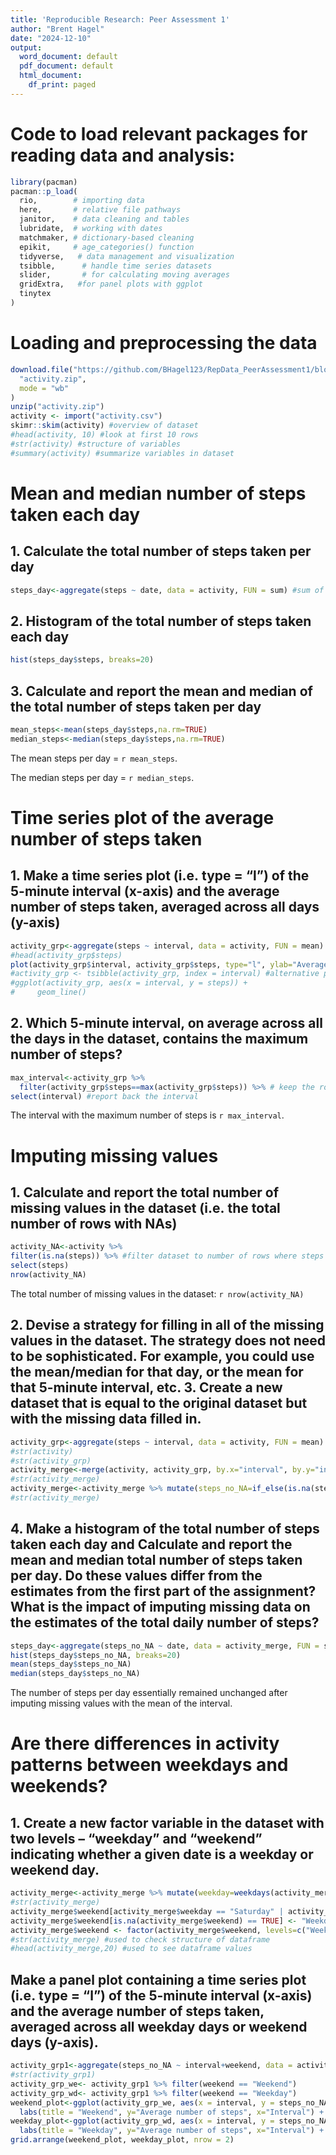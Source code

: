 ---
title: 'Reproducible Research: Peer Assessment 1'
author: "Brent Hagel"
date: "2024-12-10"
output:
  word_document: default
  pdf_document: default
  html_document:
    df_print: paged
---


# Code to load relevant packages for reading data and analysis:

```{r, echo=TRUE}
library(pacman)
pacman::p_load(
  rio,        # importing data  
  here,       # relative file pathways  
  janitor,    # data cleaning and tables
  lubridate,  # working with dates
  matchmaker, # dictionary-based cleaning
  epikit,     # age_categories() function
  tidyverse,   # data management and visualization
  tsibble,      # handle time series datasets
  slider,       # for calculating moving averages
  gridExtra,   #for panel plots with ggplot
  tinytex
)
```

# Loading and preprocessing the data

```{r, echo=TRUE}
download.file("https://github.com/BHagel123/RepData_PeerAssessment1/blob/master/activity.zip?raw=TRUE",
  "activity.zip",
  mode = "wb"
)
unzip("activity.zip")
activity <- import("activity.csv")
skimr::skim(activity) #overview of dataset
#head(activity, 10) #look at first 10 rows
#str(activity) #structure of variables
#summary(activity) #summarize variables in dataset
```

# Mean and median number of steps taken each day

## 1. Calculate the total number of steps taken per day
```{r}
steps_day<-aggregate(steps ~ date, data = activity, FUN = sum) #sum of steps grouped by day
```

## 2. Histogram of the total number of steps taken each day
```{r}
hist(steps_day$steps, breaks=20)

```

## 3. Calculate and report the mean and median of the total number of steps taken per day
```{r}
mean_steps<-mean(steps_day$steps,na.rm=TRUE)
median_steps<-median(steps_day$steps,na.rm=TRUE)
```
The mean steps per day = `r mean_steps`.

The median steps per day = `r median_steps`.


# Time series plot of the average number of steps taken
## 1. Make a time series plot (i.e. type = "l") of the 5-minute interval (x-axis) and the average number of steps taken, averaged across all days (y-axis)
```{r}
activity_grp<-aggregate(steps ~ interval, data = activity, FUN = mean) #mean steps grouped by interval
#head(activity_grp$steps)
plot(activity_grp$interval, activity_grp$steps, type="l", ylab="Average Steps", xlab="Interval")
#activity_grp <- tsibble(activity_grp, index = interval) #alternative plotting approach with ggplot
#ggplot(activity_grp, aes(x = interval, y = steps)) + 
#     geom_line()
```

## 2. Which 5-minute interval, on average across all the days in the dataset, contains the maximum number of steps? 
```{r}
max_interval<-activity_grp %>% 
  filter(activity_grp$steps==max(activity_grp$steps)) %>% # keep the row with the max steps
select(interval) #report back the interval
```
The interval with the maximum number of steps is `r max_interval`.

# Imputing missing values
## 1. Calculate and report the total number of missing values in the dataset (i.e. the total number of rows with NAs)
```{r}
activity_NA<-activity %>% 
filter(is.na(steps)) %>% #filter dataset to number of rows where steps == NA
select(steps)
nrow(activity_NA)
```
The total number of missing values in the dataset: `r nrow(activity_NA)`

## 2. Devise a strategy for filling in all of the missing values in the dataset. The strategy does not need to be sophisticated. For example, you could use the mean/median for that day, or the mean for that 5-minute interval, etc. 3. Create a new dataset that is equal to the original dataset but with the missing data filled in.
```{r}
activity_grp<-aggregate(steps ~ interval, data = activity, FUN = mean) #mean steps grouped by date
#str(activity)
#str(activity_grp)
activity_merge<-merge(activity, activity_grp, by.x="interval", by.y="interval", all=TRUE) #merge together two datasets
#str(activity_merge)
activity_merge<-activity_merge %>% mutate(steps_no_NA=if_else(is.na(steps.x),steps.y, steps.x))
#str(activity_merge)
```

## 4. Make a histogram of the total number of steps taken each day and Calculate and report the mean and median total number of steps taken per day. Do these values differ from the estimates from the first part of the assignment? What is the impact of imputing missing data on the estimates of the total daily number of steps?
```{r}
steps_day<-aggregate(steps_no_NA ~ date, data = activity_merge, FUN = sum) #mean steps grouped by day
hist(steps_day$steps_no_NA, breaks=20)
mean(steps_day$steps_no_NA)
median(steps_day$steps_no_NA)
```
The number of steps per day essentially remained unchanged after imputing missing values with the mean of the interval. 

# Are there differences in activity patterns between weekdays and weekends? 
## 1. Create a new factor variable in the dataset with two levels – “weekday” and “weekend” indicating whether a given date is a weekday or weekend day. 
```{r}
activity_merge<-activity_merge %>% mutate(weekday=weekdays(activity_merge$date))
#str(activity_merge)
activity_merge$weekend[activity_merge$weekday == "Saturday" | activity_merge$weekday == "Sunday"] <- "Weekend"
activity_merge$weekend[is.na(activity_merge$weekend) == TRUE] <- "Weekday"
activity_merge$weekend <- factor(activity_merge$weekend, levels=c("Weekend", "Weekday"), labels=c("Weekend", "Weekday"))
#str(activity_merge) #used to check structure of dataframe
#head(activity_merge,20) #used to see dataframe values
```

## Make a panel plot containing a time series plot (i.e. type = "l") of the 5-minute interval (x-axis) and the average number of steps taken, averaged across all weekday days or weekend days (y-axis).
```{r}
activity_grp1<-aggregate(steps_no_NA ~ interval+weekend, data = activity_merge, FUN = mean) #mean steps grouped by interval and weekend
#str(activity_grp1)
activity_grp_we<- activity_grp1 %>% filter(weekend == "Weekend")
activity_grp_wd<- activity_grp1 %>% filter(weekend == "Weekday")
weekend_plot<-ggplot(activity_grp_we, aes(x = interval, y = steps_no_NA)) + geom_line() +
  labs(title = "Weekend", y="Average number of steps", x="Interval") + ylim(0,250) 
weekday_plot<-ggplot(activity_grp_wd, aes(x = interval, y = steps_no_NA)) + geom_line() +
  labs(title = "Weekday", y="Average number of steps", x="Interval") + ylim(0,250) 
grid.arrange(weekend_plot, weekday_plot, nrow = 2) 
```